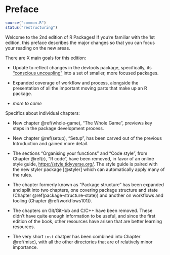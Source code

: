 # Preface {-}

```r
source("common.R")
status("restructuring")
```

Welcome to the 2nd edition of R Packages! If you're familiar with the 1st edition, this preface describes the major changes so that you can focus your reading on the new areas.

There are X main goals for this edition:

* Update to reflect changes in the devtools package, specifically, its ["conscious uncoupling"](https://www.tidyverse.org/articles/2018/10/devtools-2-0-0/#conscious-uncoupling) into a set of smaller, more focused packages.

* Expanded coverage of workflow and process, alongside the presentation of all the important moving parts that make up an R package.
  
* *more to come*
  
Specifics about individual chapters:

* New chapter \@ref(whole-game), "The Whole Game", previews key steps in the package development process.

* New chapter \@ref(setup), "Setup", has been carved out of the previous Introduction and gained more detail.

* The sections "Organising your functions" and "Code style", from Chapter \@ref(r), "R code", have been removed, in favor of an online style guide, <https://style.tidyverse.org/>. The style guide is paired with the new styler package [@styler] which can automatically apply many of the rules.

* The chapter formerly known as "Package structure" has been expanded and split into two chapters, one covering package structure and state (Chapter \@ref(package-structure-state)) and another on workflows and tooling (Chapter \@ref(workflows101)).

* The chapters on Git/GitHub and C/C++ have been removed. These didn't have quite enough information to be useful, and since the first edition of the book, other resources have arisen that are better learning resources.

* The very short `inst` chatper has been combined into Chapter \@ref(misc), with all the other directories that are of relatively minor importance.
